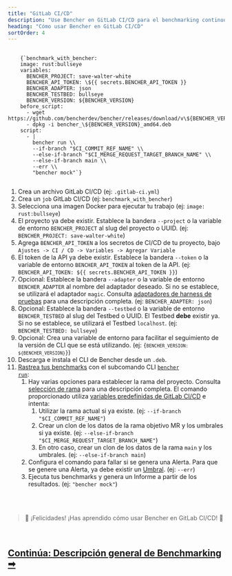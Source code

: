```yaml
---
title: "GitLab CI/CD"
description: "Use Bencher en GitLab CI/CD para el benchmarking continuo en las solicitudes de merge"
heading: "Cómo usar Bencher en GitLab CI/CD"
sortOrder: 4
---
```



<pre>
  <code>
    {`benchmark_with_bencher:
    image: rust:bullseye
    variables:
      BENCHER_PROJECT: save-walter-white
      BENCHER_API_TOKEN: \${{ secrets.BENCHER_API_TOKEN }}
      BENCHER_ADAPTER: json
      BENCHER_TESTBED: bullseye
      BENCHER_VERSION: ${BENCHER_VERSION}
    before_script:
      - wget https://github.com/bencherdev/bencher/releases/download/v\${BENCHER_VERSION}/bencher_\${BENCHER_VERSION}_amd64.deb
      - dpkg -i bencher_\${BENCHER_VERSION}_amd64.deb
    script:
      - |
        bencher run \\
        --if-branch "$CI_COMMIT_REF_NAME" \\
        --else-if-branch "$CI_MERGE_REQUEST_TARGET_BRANCH_NAME" \\
        --else-if-branch main \\
        --err \\
        "bencher mock"`}
  </code>
</pre>

1. Crea un archivo GitLab CI/CD (ej: `.gitlab-ci.yml`)
1. Crea un `job` GitLab CI/CD (ej: `benchmark_with_bencher`)
1. Selecciona una imagen Docker para ejecutar tu trabajo (ej: `image: rust:bullseye`)
1. El proyecto ya debe existir. Establece la bandera `--project` o la variable de entorno `BENCHER_PROJECT` al slug del proyecto o UUID. (ej: `BENCHER_PROJECT: save-walter-white`)
1. Agrega `BENCHER_API_TOKEN` a los secretos de CI/CD de tu proyecto, bajo `Ajustes -> CI / CD -> Variables -> Agregar Variable`
1. El token de la API ya debe existir. Establece la bandera `--token` o la variable de entorno `BENCHER_API_TOKEN` al token de la API. (ej: `BENCHER_API_TOKEN: ${{ secrets.BENCHER_API_TOKEN }}`)
1. Opcional: Establece la bandera `--adapter` o la variable de entorno `BENCHER_ADAPTER` al nombre del adaptador deseado. Si no se establece, se utilizará el adaptador `magic`. Consulta [adaptadores de harness de pruebas](/es/docs/explanation/adapters/) para una descripción completa. (ej: `BENCHER_ADAPTER: json`)
1. Opcional: Establece la bandera `--testbed` o la variable de entorno `BENCHER_TESTBED` al slug del Testbed o UUID. El Testbed **debe** existir ya. Si no se establece, se utilizará el Testbed `localhost`. (ej: `BENCHER_TESTBED: bullseye`)
1. Opcional: Crea una variable de entorno para facilitar el seguimiento de la versión de CLI que se está utilizando. (ej: <code>{`BENCHER_VERSION: ${BENCHER_VERSION}`}</code>)
1. Descarga e instala el CLI de Bencher desde un `.deb`.
1. [Rastrea tus benchmarks](/es/docs/how-to/track-benchmarks/) con el subcomando CLI <code><a href="/es/docs/explanation/bencher-run/">bencher run</a></code>:
    1. Hay varias opciones para establecer la rama del proyecto. Consulta [selección de rama](/es/docs/explanation/branch-selection/) para una descripción completa. El comando proporcionado utiliza [variables predefinidas de GitLab CI/CD](https://docs.gitlab.com/ee/ci/variables/predefined_variables.html) e intenta:
        1. Utilizar la rama actual si ya existe. (ej: `--if-branch "$CI_COMMIT_REF_NAME"`)
        1. Crear un clon de los datos de la rama objetivo MR y los umbrales si ya existe. (ej: `--else-if-branch  "$CI_MERGE_REQUEST_TARGET_BRANCH_NAME"`)
        1. En otro caso, crear un clon de los datos de la rama `main` y los umbrales. (ej: `--else-if-branch main`)
    1. Configura el comando para fallar si se genera una Alerta. Para que se genere una Alerta, ya debe existir un [Umbral](/es/docs/explanation/thresholds/). (ej: `--err`)
    1. Ejecuta tus benchmarks y genera un Informe a partir de los resultados. (ej: `"bencher mock"`)

<br/>
<br/>

> 🐰 ¡Felicidades! ¡Has aprendido cómo usar Bencher en GitLab CI/CD! 🎉

<br/>

<h2><a href="/es/docs/explanation/benchmarking/">Continúa: Descripción general de Benchmarking ➡</a></h2>